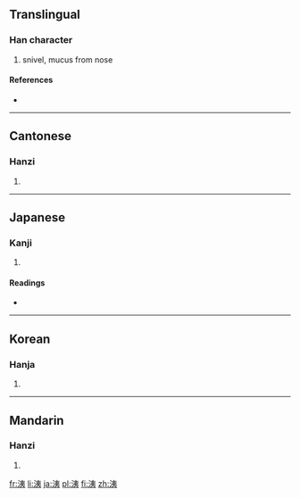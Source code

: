{{also|涕}}
==Translingual==

===Han character===
{{Han char|rn=85|rad=水|as=06|sn=9|four=3513<sub>2</sub>|canj=水大弓 (EKN)}}

# snivel, mucus from nose

====References====
* {{Han ref|kx=0620.190|dkj=17387|dj=1017.010|hdz=31605.070|uh=6D1F|ud=27935|bh=CF70|bd=53104}}

----

==Cantonese==

===Hanzi===
{{yue-hanzi|jyut=|y=tai3}}

# {{defn|lang=yue|sort=水06}}

----

==Japanese==

===Kanji===
{{ja-kanji|grade=|rs=水06}}

# {{defn|lang=ja|sort=水06}}

====Readings====
* {{ja-readings|on=[[い]] (i), [[てい]] (tei)|kun=[[はなじる]] (hanajiru)}}

----

==Korean==

===Hanja===
{{ko-hanja|hangeul=이|eumhun=|rv=i|mr=i|y=i}}

# {{defn|lang=ko|sort=水06}}

----

==Mandarin==

===Hanzi===
{{cmn-hanzi|pin=[[tì]] ([[ti4]]), [[yí]] ([[yi2]])|wg=t'i<sup>4</sup>, i<sup>2</sup>}}

# {{defn|lang=cmn|sort=水06}}

[[fr:洟]]
[[li:洟]]
[[ja:洟]]
[[pl:洟]]
[[fi:洟]]
[[zh:洟]]